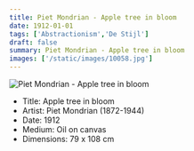 ```yaml
---
title: Piet Mondrian - Apple tree in bloom
date: 1912-01-01
tags: ['Abstractionism','De Stijl']
draft: false
summary: Piet Mondrian - Apple tree in bloom
images: ['/static/images/10058.jpg']
---
```


![Piet Mondrian - Apple tree in bloom](/static/images/10058.jpg)

* Title: Apple tree in bloom
* Artist: Piet Mondrian (1872-1944)
* Date: 1912
* Medium: Oil on canvas
* Dimensions: 79 x 108 cm


